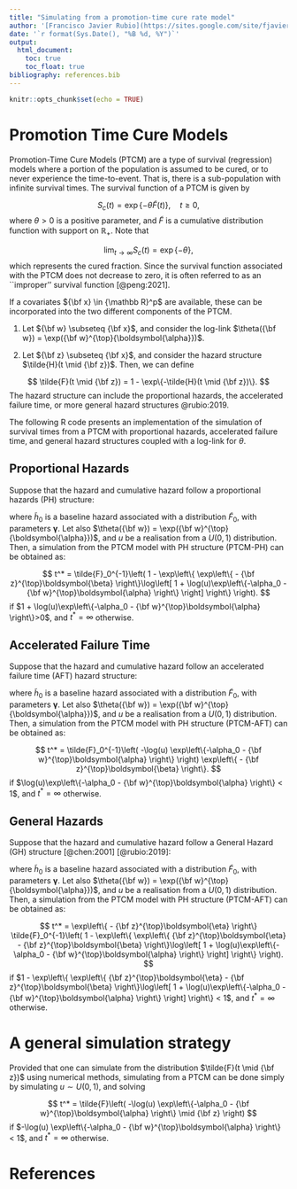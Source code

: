 ```yaml
---
title: "Simulating from a promotion-time cure rate model"
author: '[Francisco Javier Rubio](https://sites.google.com/site/fjavierrubio67/)'
date: '`r format(Sys.Date(), "%B %d, %Y")`'
output:
  html_document:
    toc: true
    toc_float: true
bibliography: references.bib
---
```


```r
knitr::opts_chunk$set(echo = TRUE)
```

# Promotion Time Cure Models

Promotion-Time Cure Models (PTCM) are a type of survival (regression) models where a portion of the population is assumed to be cured, or to never experience the time-to-event. That is, there is a sub-population with infinite survival times. The survival function of a PTCM is given by

$$
S_c(t) = \exp\left\{ -\theta \tilde{F}(t) \right\}, \quad t \geq 0,
$$
where $\theta>0$ is a positive parameter, and $\tilde{F}$ is a cumulative distribution function with support on ${\mathbb R}_+$. Note that 

$$
\lim_{t\to\infty} S_c(t) = \exp\{-\theta\},
$$
which represents the cured fraction. Since the survival function associated with the PTCM does not decrease to zero, it is often referred to as an ``improper'' survival function [@peng:2021]. 

If a covariates ${\bf x} \in {\mathbb R}^p$ are available, these can be incorporated into the two different components of the PTCM.

1. Let ${\bf w} \subseteq {\bf x}$, and consider the log-link $\theta({\bf w}) = \exp({\bf w}^{\top}{\boldsymbol{\alpha}})$.

2. Let ${\bf z} \subseteq {\bf x}$, and consider the hazard structure $\tilde{H}(t \mid {\bf z})$. Then, we can define 

$$
\tilde{F}(t \mid {\bf z}) = 1 - \exp\{-\tilde{H}(t \mid {\bf z})\}.
$$
The hazard structure can include the proportional hazards, the accelerated failure time, or more general hazard structures @rubio:2019.

The following R code presents an implementation of the simulation of survival times from a PTCM with proportional hazards, accelerated failure time, and general hazard structures coupled with a log-link for $\theta$.


## Proportional Hazards

Suppose that the hazard and cumulative hazard follow a proportional hazards (PH) structure:

\begin{align}
\tilde{h}(t \mid {\bf z}) &= \tilde{h}_0(t \mid \boldsymbol{\gamma}) \exp\{{\bf z}^{\top} \boldsymbol{\beta}\}, \\
\tilde{H}(t \mid {\bf z}) &= \tilde{H}_0(t \mid \boldsymbol{\gamma}) \exp\{{\bf z}^{\top} \boldsymbol{\beta}\},
\end{align}

where $\tilde{h}_0$ is a baseline hazard associated with a distribution $\tilde{F}_0$, with parameters $\boldsymbol{\gamma}$. Let also $\theta({\bf w}) = \exp({\bf w}^{\top}{\boldsymbol{\alpha}})$, and $u$ be a realisation from a $U(0,1)$ distribution. Then, a simulation from the PTCM model with PH structure (PTCM-PH) can be obtained as:

$$
t^* = \tilde{F}_0^{-1}\left( 1 - \exp\left\{ \exp\left\{ - {\bf z}^{\top}\boldsymbol{\beta} \right\}\log\left[ 1 + \log(u)\exp\left\{-\alpha_0 - {\bf w}^{\top}\boldsymbol{\alpha}  \right\} \right] \right\}  \right).
$$
if $1 + \log(u)\exp\left\{-\alpha_0 - {\bf w}^{\top}\boldsymbol{\alpha}  \right\}>0$, and $t^*=\infty$ otherwise.


## Accelerated Failure Time

Suppose that the hazard and cumulative hazard follow an accelerated failure time (AFT) hazard structure:

\begin{align}
\tilde{h}(t \mid {\bf z}) &= \tilde{h}_0(t \exp\{{\bf z}^{\top} \boldsymbol{\beta}\} \mid \boldsymbol{\gamma}) \exp\{{\bf z}^{\top} \boldsymbol{\beta}\}, \\
\tilde{H}(t \mid {\bf z}) &= \tilde{H}_0(t \exp\{{\bf z}^{\top} \boldsymbol{\beta}\} \mid \boldsymbol{\gamma}) ,
\end{align}

where $\tilde{h}_0$ is a baseline hazard associated with a distribution $\tilde{F}_0$, with parameters $\boldsymbol{\gamma}$. Let also $\theta({\bf w}) = \exp({\bf w}^{\top}{\boldsymbol{\alpha}})$, and $u$ be a realisation from a $U(0,1)$ distribution. Then, a simulation from the PTCM model with PH structure (PTCM-AFT) can be obtained as:

$$
t^* = \tilde{F}_0^{-1}\left( -\log(u) \exp\left\{-\alpha_0 - {\bf w}^{\top}\boldsymbol{\alpha}  \right\} \right)  \exp\left\{ - {\bf z}^{\top}\boldsymbol{\beta} \right\}.
$$
if $\log(u)\exp\left\{-\alpha_0 - {\bf w}^{\top}\boldsymbol{\alpha}  \right\} < 1$, and $t^*=\infty$ otherwise.

## General Hazards

Suppose that the hazard and cumulative hazard follow a General Hazard (GH) structure [@chen:2001] [@rubio:2019]:

\begin{align}
\tilde{h}(t \mid {\bf z}) &= \tilde{h}_0(t \exp\{{\bf z}^{\top} \boldsymbol{\eta}\} \mid \boldsymbol{\gamma}) \exp\{{\bf z}^{\top} \boldsymbol{\beta}\}, \\
\tilde{H}(t \mid {\bf z}) &= \tilde{H}_0(t \exp\{{\bf z}^{\top} \boldsymbol{\eta}\} \mid \boldsymbol{\gamma})  \exp\{{\bf z}^{\top} \boldsymbol{\beta} - {\bf z}^{\top} \boldsymbol{\eta}\}\},
\end{align}

where $\tilde{h}_0$ is a baseline hazard associated with a distribution $\tilde{F}_0$, with parameters $\boldsymbol{\gamma}$. Let also $\theta({\bf w}) = \exp({\bf w}^{\top}{\boldsymbol{\alpha}})$, and $u$ be a realisation from a $U(0,1)$ distribution. Then, a simulation from the PTCM model with PH structure (PTCM-AFT) can be obtained as:

$$
t^* = \exp\left\{ - {\bf z}^{\top}\boldsymbol{\eta} \right\} \tilde{F}_0^{-1}\left( 1 - \exp\left\{ \exp\left\{ {\bf z}^{\top}\boldsymbol{\eta}  - {\bf z}^{\top}\boldsymbol{\beta} \right\}\log\left[ 1 + \log(u)\exp\left\{-\alpha_0 - {\bf w}^{\top}\boldsymbol{\alpha}  \right\} \right] \right\}  \right).
$$
if $1 - \exp\left\{ \exp\left\{ {\bf z}^{\top}\boldsymbol{\eta}  - {\bf z}^{\top}\boldsymbol{\beta} \right\}\log\left[ 1 + \log(u)\exp\left\{-\alpha_0 - {\bf w}^{\top}\boldsymbol{\alpha}  \right\} \right] \right\} < 1$, and $t^*=\infty$ otherwise.

# A general simulation strategy

Provided that one can simulate from the distribution $\tilde{F}(t \mid {\bf z})$ using numerical methods, simulating from a PTCM can be done simply by simulating $u\sim U(0,1)$, and solving

$$
t^* = \tilde{F}\left( -\log(u) \exp\left\{-\alpha_0 - {\bf w}^{\top}\boldsymbol{\alpha}  \right\} \mid {\bf z} \right)
$$
if $-\log(u) \exp\left\{-\alpha_0 - {\bf w}^{\top}\boldsymbol{\alpha}  \right\} < 1$, and $t^*=\infty$ otherwise.



# References
